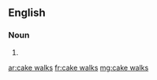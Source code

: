 ==English==

===Noun===
{{head|en|head=[[cake]] [[walks]]}}

# {{plural of|cake walk}}

[[ar:cake walks]]
[[fr:cake walks]]
[[mg:cake walks]]